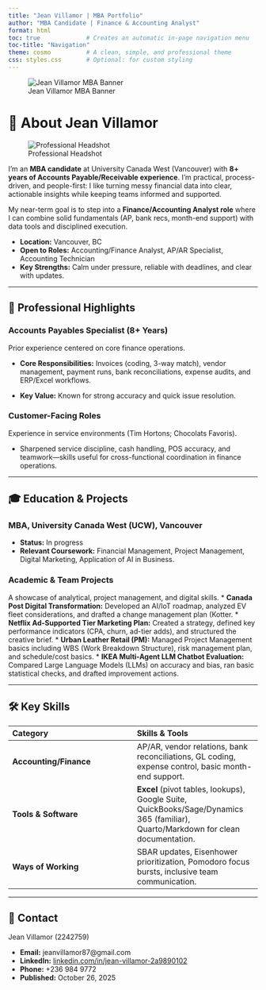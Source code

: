 ```yaml
---
title: "Jean Villamor | MBA Portfolio"
author: "MBA Candidate | Finance & Accounting Analyst"
format: html
toc: true             # Creates an automatic in-page navigation menu
toc-title: "Navigation"
theme: cosmo          # A clean, simple, and professional theme
css: styles.css       # Optional: for custom styling
---
```


![Jean Villamor MBA Banner](images/Picture1.png)

# 👤 About Jean Villamor

![Professional Headshot](images/Headshot.jpeg)

I’m an **MBA candidate** at University Canada West (Vancouver) with **8+ years of Accounts Payable/Receivable experience**. I'm practical, process-driven, and people-first: I like turning messy financial data into clear, actionable insights while keeping teams informed and supported.

My near-term goal is to step into a **Finance/Accounting Analyst role** where I can combine solid fundamentals (AP, bank recs, month-end support) with data tools and disciplined execution.

* **Location:** Vancouver, BC
* **Open to Roles:** Accounting/Finance Analyst, AP/AR Specialist, Accounting Technician
* **Key Strengths:** Calm under pressure, reliable with deadlines, and clear with updates.

---

## 💼 Professional Highlights

### Accounts Payables Specialist (8+ Years)
Prior experience centered on core finance operations.

* **Core Responsibilities:** Invoices (coding, 3-way match), vendor management, payment runs, bank reconciliations, expense audits, and ERP/Excel workflows.

* **Key Value:** Known for strong accuracy and quick issue resolution.


### Customer-Facing Roles
Experience in service environments (Tim Hortons; Chocolats Favoris).

* Sharpened service discipline, cash handling, POS accuracy, and teamwork—skills useful for cross-functional coordination in finance operations.

---

## 🎓 Education & Projects

### MBA, University Canada West (UCW), Vancouver
* **Status:** In progress 
* **Relevant Coursework:** Financial Management, Project Management, Digital Marketing, Application of AI in Business.

### Academic & Team Projects
A showcase of analytical, project management, and digital skills.
* **Canada Post Digital Transformation:** Developed an AI/IoT roadmap, analyzed EV fleet considerations, and drafted a change management plan (Kotter.
* **Netflix Ad-Supported Tier Marketing Plan:** Created a strategy, defined key performance indicators (CPA, churn, ad-tier adds), and structured the creative brief.
* **Urban Leather Retail (PM):** Managed Project Management basics including WBS (Work Breakdown Structure), risk management plan, and schedule/cost basics.
* **IKEA Multi-Agent LLM Chatbot Evaluation:** Compared Large Language Models (LLMs) on accuracy and bias, ran basic statistical checks, and drafted improvement actions.

---

## 🛠️ Key Skills

| Category | Skills & Tools |
| :--- | :--- |
| **Accounting/Finance** | AP/AR, vendor relations, bank reconciliations, GL coding, expense control, basic month-end support. |
| **Tools & Software** | **Excel** (pivot tables, lookups), Google Suite, QuickBooks/Sage/Dynamics 365 (familiar), Quarto/Markdown for clean documentation. |
| **Ways of Working** | SBAR updates, Eisenhower prioritization, Pomodoro focus bursts, inclusive team communication. |

---

## 🔗 Contact

Jean Villamor (2242759) 

* **Email:** jeanvillamor87@gmail.com
* **LinkedIn:** [linkedin.com/in/jean-villamor-2a9890102](https://www.linkedin.com/in/jean-villamor-2a9890102)
* **Phone:** +236 984 9772
* **Published:** October 26, 2025
